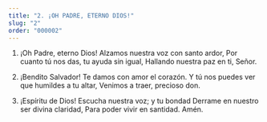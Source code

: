 ```yaml
---
title: "2. ¡OH PADRE, ETERNO DIOS!"
slug: "2"
order: "000002"
---
```


1. ¡Oh  Padre, eterno Dios! Alzamos nuestra voz con santo ardor, Por cuanto tú nos das, tu ayuda sin igual, Hallando nuestra paz en ti, Señor.

2. ¡Bendito Salvador! Te damos con amor el corazón. Y tú nos puedes ver que humildes a tu altar, Venimos a traer, precioso don.
 
3. ¡Espíritu de Dios! Escucha nuestra voz; y tu bondad Derrame en nuestro ser divina claridad, Para poder vivir en santidad. Amén.